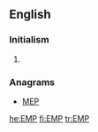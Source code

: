 ==English==
{{wikipedia|Electromagnetic pulse}}
===Initialism===
{{en-initialism}}

# {{initialism of|electromagnetic pulse|ElectroMagnetic Pulse}}  {{gloss|It is caused by [[Compton]] recoil of highly excited [[electron]]s.}}

===Anagrams===
* [[MEP#English|MEP]]

[[he:EMP]]
[[fi:EMP]]
[[tr:EMP]]